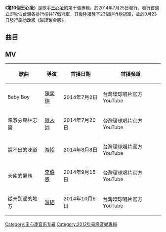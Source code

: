 {{Multiple issues|
{{Notability Unreferenced|time=2020-10-23T11:36:33+00:00}}
{{Unreferenced|time=2020-10-23T11:36:33+00:00}}
}}
{{Infobox Album 
|  Name        = 第10個王心凌
|  Type        = 錄音室專輯 
|  Artist      = [[王心凌|王心凌]] 
|  Cover       = The 10th cyndi.jpg
|  Background  = 
|  Released    = 2014年7月25日
|  Genre       = [[流行音樂|流行音樂]]
|  Length      = 39:19
|  Label       = [[環球唱片|環球唱片]]
| Chart position =*空降1位（[[G-music|G-music]]周榜）
*空降1位（[[五大唱片|五大唱片]]周榜）
*空降1位（[[佳佳唱片|佳佳唱片]]周榜）
*2萬張
|  Last album  = [[愛不愛|愛不愛]] <br>(2012年)  
|  This album  =  '''第10個王心凌''' <br>(2014年)
|  Next album  = [[敢要敢不要|敢要敢不要]]<br>(2015年)
}}
《'''第10個王心凌'''》是歌手[[王心凌|王心凌]]的第十張專輯，於2014年7月25日發行。發行首週立即攻佔台灣各排行榜共17個冠軍，其後陸續奪下23個排行榜冠軍，並於9月23日發行慶功改版《璀璨耀金版》。

==曲目==
{{Tracklist
| total_length = 39:19

| title1 = 天使的偏執
| note1 = 
| longnote1 = '''第四波主打'''
| music1 = [[方大同|方大同]]
| lyrics1 = [[藤井樹|藤井樹]]
| arranger1 = Fergus Chow
| producer1 = 方大同
| length1 = 4:22

| title2 = Baby Boy
| note2 = 
| longnote2 ='''首波主打、先行單曲'''
線上手遊『戀愛之星』廣告主題曲
| music2 = Kwon, Ki Myoung
| lyrics2 = 崔惟楷
| arranger2 = Jae Chong
| producer2 = Jae Chong
| length2 = 3:15

| title3 = 愛呢
| note3 =
| longnote3 = 
| music3 = [[宋念宇|宋念宇]]
| lyrics3 = 黃俊郎
| arranger3 = 陳偉
| producer3 = 陳偉
| length3 = 4:11

| title4 = 陳淑芬與林志豪
| note4 = 
| longnote4 =  '''第二波主打、先行單曲'''
| music4 = 宋世堯
| lyrics4 = 管啟源
| arranger4 = Terence Teo
| producer4 = 陳思宇
| length4 = 3:49

| title5 = 昨天今天
| note5 = 
| longnote5 = 
| music5 = 唐湘智
| lyrics5 = 藤井樹
| arranger5 = 唐湘智、梁文灝
| producer5 = 陳思宇
| length5 = 3:33

| title6 = 說不出的味道
| note6 = 
| longnote6 = '''第三波主打'''
三立華劇『[[媽咪的男朋友|媽咪的男朋友]]』插曲
| music6 = 陳啟樂
| lyrics6 = 陳啟樂、吳易緯
| arranger6 = 溫奕哲
| producer6 = 陳思宇
| length6 = 4:13

| title7 = 孤獨的嘉年華會
| note7 = 
| longnote7 = 
| music7 = 梁永泰、[[陳芳語|陳芳語]]
| lyrics7 = 向月娥
| arranger7 = 梁永泰
| producer7 = 梁永泰
| length7 = 4:24

| title8 = 碰碰
| note8 = 
| longnote8 = 三立華劇『[[媽咪的男朋友|媽咪的男朋友]]』插曲
| music8 = Paul Drew、Greig Watts、Pete Barringer、Christopher Wortley
| lyrics8 = 管啟源
| arranger8 = 呂紹淳
| producer8 = 陳思宇
| length8 = 3:24

| title9 = 兩人份的幸福
| note9 = 
| longnote9 = 
| music9 = [[陳忠義|陳忠義]]
| lyrics9 = 陳忠義
| arranger9 = 高羽瀚、呂紹淳
| producer9 = 陳思宇
| length9 = 4:15

| title10 = 從未到過的地方
| note10 = 
| longnote10 = '''第五波主打'''
三立華劇『[[幸福選擇題|幸福選擇題]]』片頭曲
| music10 = [[吳青峰|吳青峰]]
| lyrics10 = 吳青峰
| arranger10 = Terence Teo
| producer10 = 王治平
| length10 = 3:53
}}

==MV==
{| class="wikitable"
! 歌曲 !!導演 !! 首播日期 !! 首播頻道
|-
|Baby Boy||[[陳奕瑞|陳奕瑞]]||2014年7月2日||台灣環球唱片官方YouTube
|-
|陳淑芬與林志豪||[[廖人帥|廖人帥]]||2014年7月20日||台灣環球唱片官方YouTube
|-
|說不出的味道||[[游紹|游紹]]||2014年8月8日||台灣環球唱片官方YouTube
|-
|天使的偏執||[[李伯恩|李伯恩]]||2014年9月15日||台灣環球唱片官方YouTube
|-
|從未到過的地方||[[游紹|游紹]]||2014年10月6日||台灣環球唱片官方YouTube
|}

{{王心凌}}

[[Category:王心凌音乐专辑|Category:王心凌音乐专辑]]
[[Category:2012年臺灣音樂專輯|Category:2012年臺灣音樂專輯]]